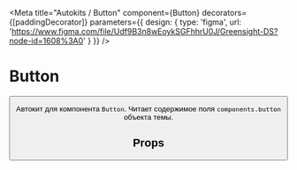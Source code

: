 
<Meta
    title="Autokits / Button"
    component={Button}
    decorators={[paddingDecorator]}
    parameters={{
        design: {
            type: 'figma',
            url: 'https://www.figma.com/file/Udf9B3n8wEoykSGFhhrU0J/Greensight-DS?node-id=1608%3A0'
        }
    }}
/>

# Button

<Preview>
    <Story name="basic">
        <Button />
    </Story>
</Preview>

Автокит для компонента `Button`. Читает содержимое поля `components.button` объекта темы.

## Props

<Props of={Button} />
